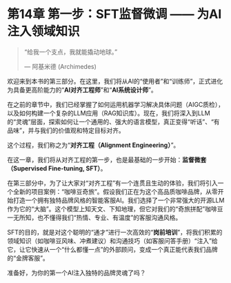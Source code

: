 # 第14章 第一步：SFT监督微调 —— 为AI注入领域知识

> “给我一个支点，我就能撬动地球。”
>
> --- 阿基米德 (Archimedes)

欢迎来到本书的第三部分。在这里，我们将从AI的“使用者”和“训练师”，正式进化为具备更高阶能力的“**AI对齐工程师**”和“**AI系统设计师**”。

在之前的章节中，我们已经掌握了如何运用机器学习解决具体问题（AIGC质检），以及如何构建一个复杂的LLM应用（RAG知识库）。现在，我们将深入到LLM的“灵魂”层面，探索如何让一个通用的、强大的语言模型，真正变得“听话”、“有品味”，并与我们的价值观和特定目标对齐。

这个过程，我们称之为“**对齐工程（Alignment Engineering）**”。

在这一章，我们将从对齐工程的第一步，也是最基础的一步开始：**监督微套（Supervised Fine-tuning, SFT）**。

在第三部分中，为了让大家对“对齐工程”有一个连贯且生动的体验，我们将引入一个全新的项目案例：“咖啡豆奇旅”。假设我们正在为这个高品质咖啡品牌，从零开始打造一个拥有独特品牌风格的智能客服AI。我们选择了一个非常强大的开源LLM作为它的“大脑”。这个模型上知天文、下知地理，但它对我们的“奇旅拼配”咖啡豆一无所知，也不懂得我们“热情、专业、有温度”的客服沟通风格。

SFT的目的，就是对这个聪明的“通才”进行一次高效的“**岗前培训**”，将我们积累的领域知识（如咖啡豆风味、冲煮建议）和沟通技巧（如客服问答手册）“注入”给它，让它快速从一个“什么都懂一点”的外部顾问，变成一个真正能代表我们品牌的“金牌客服”。

准备好，为你的第一个AI注入独特的品牌灵魂了吗？